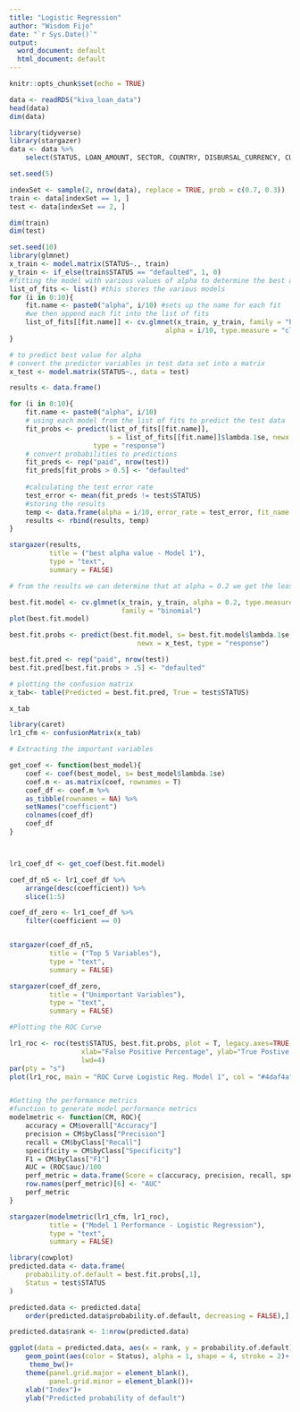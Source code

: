 ```yaml
---
title: "Logistic Regression"
author: "Wisdom Fijo"
date: "`r Sys.Date()`"
output:
  word_document: default
  html_document: default
---
```


```r
knitr::opts_chunk$set(echo = TRUE)
```

```r
data <- readRDS("kiva_loan_data")
head(data)
dim(data)
```

```r
library(tidyverse)
library(stargazer)
data <- data %>%
    select(STATUS, LOAN_AMOUNT, SECTOR, COUNTRY, DISBURSAL_CURRENCY, CURRENCY_EXCHANGE, GENDER, REPAYMENT_INTERVAL, NUM_OWNERS)

set.seed(5)

indexSet <- sample(2, nrow(data), replace = TRUE, prob = c(0.7, 0.3))
train <- data[indexSet == 1, ]
test <- data[indexSet == 2, ]

dim(train)
dim(test)
```



```r
set.seed(10)
library(glmnet)
x_train <- model.matrix(STATUS~., train)
y_train <- if_else(train$STATUS == "defaulted", 1, 0)
#fitting the model with various values of alpha to determine the best alpha value
list_of_fits <- list() #this stores the various models
for (i in 0:10){
    fit.name <- paste0("alpha", i/10) #sets up the name for each fit
    #we then append each fit into the list of fits
    list_of_fits[[fit.name]] <- cv.glmnet(x_train, y_train, family = "binomial",
                                       alpha = i/10, type.measure = "class")
}

# to predict best value for alpha
# convert the predictor variables in test data set into a matrix
x_test <- model.matrix(STATUS~., data = test)

results <- data.frame()

for (i in 0:10){
    fit.name <- paste0("alpha", i/10)
    # using each model from the list of fits to predict the test data
    fit_probs <- predict(list_of_fits[[fit.name]], 
                         s = list_of_fits[[fit.name]]$lambda.1se, newx = x_test, 
                     type = "response")
    # convert probabilities to predictions
    fit_preds <- rep("paid", nrow(test))
    fit_preds[fit_probs > 0.5] <- "defaulted"
    
    #calculating the test error rate
    test_error <- mean(fit_preds != test$STATUS)
    #storing the results
    temp <- data.frame(alpha = i/10, error_rate = test_error, fit_name = fit.name)
    results <- rbind(results, temp)
}

stargazer(results,
          title = ("best alpha value - Model 1"),
          type = "text",
          summary = FALSE)

```

```r
# from the results we can determine that at alpha = 0.2 we get the least test error rate

best.fit.model <- cv.glmnet(x_train, y_train, alpha = 0.2, type.measure = "class",
                            family = "binomial")
plot(best.fit.model)

best.fit.probs <- predict(best.fit.model, s= best.fit.model$lambda.1se, 
                                newx = x_test, type = "response")

best.fit.pred <- rep("paid", nrow(test))
best.fit.pred[best.fit.probs > .5] <- "defaulted"

# plotting the confusion matrix
x_tab<- table(Predicted = best.fit.pred, True = test$STATUS)

x_tab

library(caret)
lr1_cfm <- confusionMatrix(x_tab)

# Extracting the important variables

get_coef <- function(best_model){
    coef <- coef(best_model, s= best_model$lambda.1se)
    coef.m <- as.matrix(coef, rownames = T)
    coef_df <- coef.m %>%
    as_tibble(rownames = NA) %>%
    setNames("coefficient")
    colnames(coef_df)
    coef_df
}



lr1_coef_df <- get_coef(best.fit.model)

coef_df_n5 <- lr1_coef_df %>%
    arrange(desc(coefficient)) %>%
    slice(1:5)

coef_df_zero <- lr1_coef_df %>%
    filter(coefficient == 0)


stargazer(coef_df_n5,
          title = ("Top 5 Variables"),
          type = "text",
          summary = FALSE)

stargazer(coef_df_zero,
          title = ("Unimportant Variables"),
          type = "text",
          summary = FALSE)

#Plotting the ROC Curve

lr1_roc <- roc(test$STATUS, best.fit.probs, plot = T, legacy.axes=TRUE, percent=TRUE, 
                  xlab="False Positive Percentage", ylab="True Postive Percentage", 
                  lwd=4)
par(pty = "s")
plot(lr1_roc, main = "ROC Curve Logistic Reg. Model 1", col = "#4daf4a", print.auc=TRUE)


#Getting the performance metrics
#function to generate model performance metrics
modelmetric <- function(CM, ROC){
    accuracy = CM$overall["Accuracy"]
    precision = CM$byClass["Precision"]
    recall = CM$byClass["Recall"]
    specificity = CM$byClass["Specificity"]
    F1 = CM$byClass["F1"]
    AUC = (ROC$auc)/100
    perf_metric = data.frame(Score = c(accuracy, precision, recall, specificity, F1, AUC))
    row.names(perf_metric)[6] <- "AUC"
    perf_metric
}

stargazer(modelmetric(lr1_cfm, lr1_roc),
          title = ("Model 1 Performance - Logistic Regression"),
          type = "text",
          summary = FALSE)

``` 




```r
library(cowplot)
predicted.data <- data.frame(
    probability.of.default = best.fit.probs[,1],
    Status = test$STATUS
)

predicted.data <- predicted.data[
    order(predicted.data$probability.of.default, decreasing = FALSE),]

predicted.data$rank <- 1:nrow(predicted.data)

ggplot(data = predicted.data, aes(x = rank, y = probability.of.default))+
    geom_point(aes(color = Status), alpha = 1, shape = 4, stroke = 2)+
     theme_bw()+
    theme(panel.grid.major = element_blank(),
          panel.grid.minor = element_blank())+
    xlab("Index")+
    ylab("Predicted probability of default")
```
